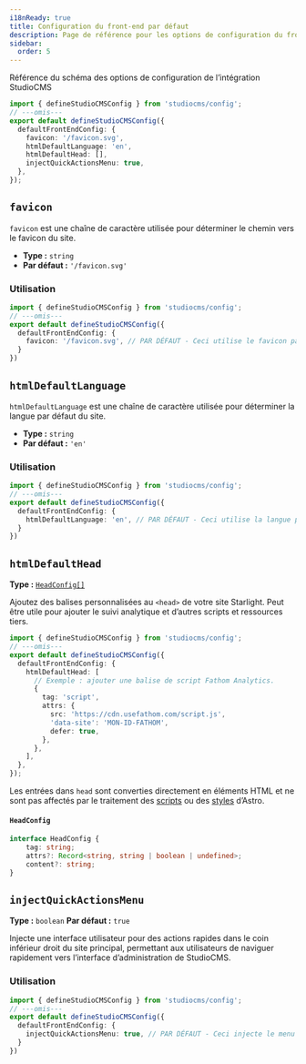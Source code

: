 ```yaml
---
i18nReady: true
title: Configuration du front-end par défaut
description: Page de référence pour les options de configuration du front-end par défaut de StudioCMS
sidebar:
  order: 5
---
```



Référence du schéma des options de configuration de l’intégration StudioCMS

```ts twoslash title="studiocms.config.mjs"
import { defineStudioCMSConfig } from 'studiocms/config';
// ---omis---
export default defineStudioCMSConfig({
  defaultFrontEndConfig: {
    favicon: '/favicon.svg',
    htmlDefaultLanguage: 'en',
    htmlDefaultHead: [],
    injectQuickActionsMenu: true,
  },
});
```

## `favicon`

`favicon` est une chaîne de caractère utilisée pour déterminer le chemin vers le favicon du site.

- **Type :** `string`
- **Par défaut :** `'/favicon.svg'`

### Utilisation

```ts twoslash {3} title="studiocms.config.mjs"
import { defineStudioCMSConfig } from 'studiocms/config';
// ---omis---
export default defineStudioCMSConfig({
  defaultFrontEndConfig: {
    favicon: '/favicon.svg', // PAR DÉFAUT - Ceci utilise le favicon par défaut.
  }
})
```

## `htmlDefaultLanguage`

`htmlDefaultLanguage` est une chaîne de caractère utilisée pour déterminer la langue par défaut du site.

- **Type :** `string`
- **Par défaut :** `'en'`

### Utilisation

```ts twoslash {3} title="studiocms.config.mjs"
import { defineStudioCMSConfig } from 'studiocms/config';
// ---omis---
export default defineStudioCMSConfig({
  defaultFrontEndConfig: {
    htmlDefaultLanguage: 'en', // PAR DÉFAUT - Ceci utilise la langue par défaut.
  }
})
```

## `htmlDefaultHead`

**Type :** [`HeadConfig[]`](#headconfig)

Ajoutez des balises personnalisées au `<head>` de votre site Starlight.
Peut être utile pour ajouter le suivi analytique et d’autres scripts et ressources tiers.

```ts twoslash {3} title="studiocms.config.mjs"
import { defineStudioCMSConfig } from 'studiocms/config';
// ---omis---
export default defineStudioCMSConfig({
  defaultFrontEndConfig: {
    htmlDefaultHead: [
      // Exemple : ajouter une balise de script Fathom Analytics.
      {
        tag: 'script',
        attrs: {
          src: 'https://cdn.usefathom.com/script.js',
          'data-site': 'MON-ID-FATHOM',
          defer: true,
        },
      },
    ],
  },
});
```

Les entrées dans `head` sont converties directement en éléments HTML et ne sont pas affectés par le traitement des [scripts](https://docs.astro.build/fr/guides/client-side-scripts/#traitement-des-scripts) ou des [styles](https://docs.astro.build/fr/guides/styling/#styliser-avec-astro) d’Astro.

#### `HeadConfig`

```ts
interface HeadConfig {
	tag: string;
	attrs?: Record<string, string | boolean | undefined>;
	content?: string;
}
```

## `injectQuickActionsMenu`

**Type :** `boolean`
**Par défaut :** `true`

Injecte une interface utilisateur pour des actions rapides dans le coin inférieur droit du site principal, permettant aux utilisateurs de naviguer rapidement vers l’interface d’administration de StudioCMS.

### Utilisation

```ts twoslash {3} title="studiocms.config.mjs"
import { defineStudioCMSConfig } from 'studiocms/config';
// ---omis---
export default defineStudioCMSConfig({
  defaultFrontEndConfig: {
    injectQuickActionsMenu: true, // PAR DÉFAUT - Ceci injecte le menu d’actions rapides.
  }
})
```
